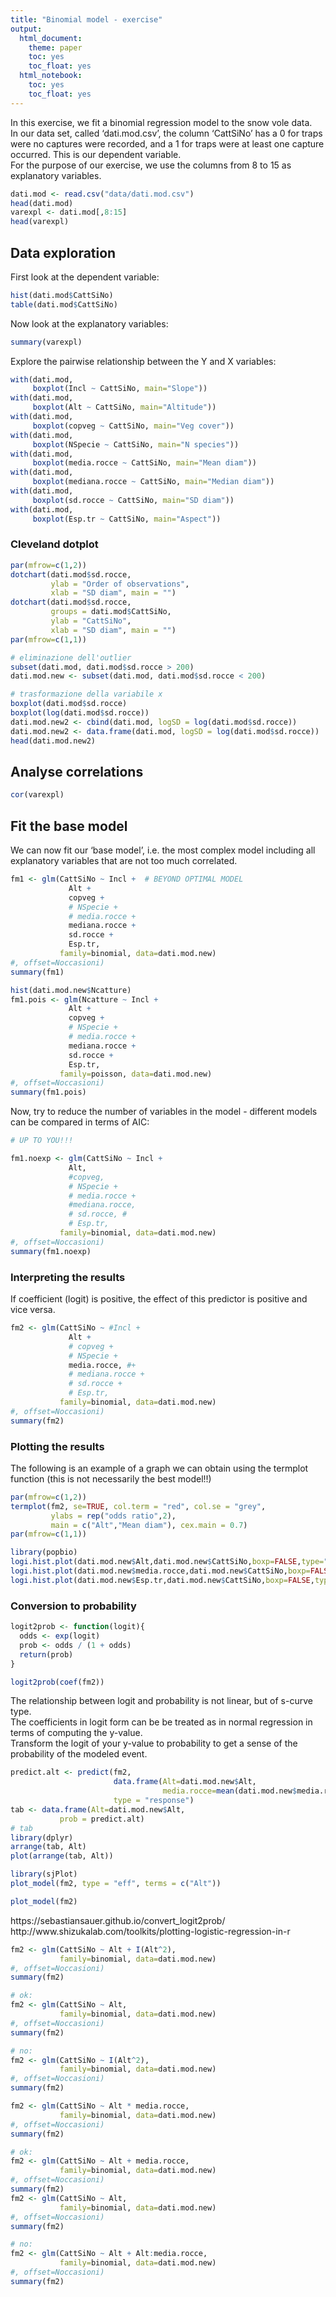 ```yaml
---
title: "Binomial model - exercise"
output: 
  html_document: 
    theme: paper
    toc: yes
    toc_float: yes
  html_notebook: 
    toc: yes
    toc_float: yes
---
```


In this exercise, we fit a binomial regression model to the snow vole data.   
In our data set, called 'dati.mod.csv', the column 'CattSiNo' has a 0 for traps were no captures were recorded, and a 1 for traps were at least one capture occurred. This is our dependent variable.   
For the purpose of our exercise, we use the columns from 8 to 15 as explanatory variables.  

```r

dati.mod <- read.csv("data/dati.mod.csv")
head(dati.mod)
varexpl <- dati.mod[,8:15]
head(varexpl)

```


## Data exploration

First look at the dependent variable:

```r
hist(dati.mod$CattSiNo)
table(dati.mod$CattSiNo)
```

Now look at the explanatory variables:

```r
summary(varexpl)
```

Explore the pairwise relationship between the Y and X variables:

```r
with(dati.mod,
     boxplot(Incl ~ CattSiNo, main="Slope"))
with(dati.mod,
     boxplot(Alt ~ CattSiNo, main="Altitude"))
with(dati.mod,
     boxplot(copveg ~ CattSiNo, main="Veg cover"))
with(dati.mod,
     boxplot(NSpecie ~ CattSiNo, main="N species"))
with(dati.mod,
     boxplot(media.rocce ~ CattSiNo, main="Mean diam"))
with(dati.mod,
     boxplot(mediana.rocce ~ CattSiNo, main="Median diam"))
with(dati.mod,
     boxplot(sd.rocce ~ CattSiNo, main="SD diam"))
with(dati.mod,
     boxplot(Esp.tr ~ CattSiNo, main="Aspect"))
```

### Cleveland dotplot

```r

par(mfrow=c(1,2))
dotchart(dati.mod$sd.rocce,
         ylab = "Order of observations",
         xlab = "SD diam", main = "")
dotchart(dati.mod$sd.rocce,
         groups = dati.mod$CattSiNo,
         ylab = "CattSiNo",
         xlab = "SD diam", main = "")
par(mfrow=c(1,1))

# eliminazione dell'outlier
subset(dati.mod, dati.mod$sd.rocce > 200)
dati.mod.new <- subset(dati.mod, dati.mod$sd.rocce < 200)

# trasformazione della variabile x
boxplot(dati.mod$sd.rocce)
boxplot(log(dati.mod$sd.rocce))
dati.mod.new2 <- cbind(dati.mod, logSD = log(dati.mod$sd.rocce))
dati.mod.new2 <- data.frame(dati.mod, logSD = log(dati.mod$sd.rocce))
head(dati.mod.new2)

```


## Analyse correlations

```r
cor(varexpl)
```


## Fit the base model

We can now fit our 'base model', i.e. the most complex model including all explanatory variables that are not too much correlated.


```r

fm1 <- glm(CattSiNo ~ Incl +  # BEYOND OPTIMAL MODEL
             Alt +
             copveg +
             # NSpecie +
             # media.rocce +
             mediana.rocce +
             sd.rocce +
             Esp.tr,
           family=binomial, data=dati.mod.new)
#, offset=Noccasioni)
summary(fm1)

hist(dati.mod.new$Ncatture)
fm1.pois <- glm(Ncatture ~ Incl +
             Alt +
             copveg +
             # NSpecie +
             # media.rocce +
             mediana.rocce +
             sd.rocce +
             Esp.tr,
           family=poisson, data=dati.mod.new)
#, offset=Noccasioni)
summary(fm1.pois)

```

Now, try to reduce the number of variables in the model - different models can be compared in terms of AIC:

```r
# UP TO YOU!!!

fm1.noexp <- glm(CattSiNo ~ Incl +
             Alt,
             #copveg,
             # NSpecie +
             # media.rocce +
             #mediana.rocce,
             # sd.rocce, #
             # Esp.tr,
           family=binomial, data=dati.mod.new)
#, offset=Noccasioni)
summary(fm1.noexp)


```


### Interpreting the results

If coefficient (logit) is positive, the effect of this predictor is positive and vice versa.

```r
fm2 <- glm(CattSiNo ~ #Incl +
             Alt +
             # copveg +
             # NSpecie +
             media.rocce, #+
             # mediana.rocce +
             # sd.rocce +
             # Esp.tr,
           family=binomial, data=dati.mod.new)
#, offset=Noccasioni)
summary(fm2)
```

### Plotting the results

The following is an example of a graph we can obtain using the termplot function (this is not necessarily the best model!!)

```r

par(mfrow=c(1,2))
termplot(fm2, se=TRUE, col.term = "red", col.se = "grey",
         ylabs = rep("odds ratio",2),
         main = c("Alt","Mean diam"), cex.main = 0.7)
par(mfrow=c(1,1))

```

```r
library(popbio)
logi.hist.plot(dati.mod.new$Alt,dati.mod.new$CattSiNo,boxp=FALSE,type="hist",col="gray")
logi.hist.plot(dati.mod.new$media.rocce,dati.mod.new$CattSiNo,boxp=FALSE,type="hist",col="gray")
logi.hist.plot(dati.mod.new$Esp.tr,dati.mod.new$CattSiNo,boxp=FALSE,type="hist",col="gray")

```


### Conversion to probability


```r
logit2prob <- function(logit){
  odds <- exp(logit)
  prob <- odds / (1 + odds)
  return(prob)
}
```

```r
logit2prob(coef(fm2))
```

The relationship between logit and probability is not linear, but of s-curve type.   
The coefficients in logit form can be be treated as in normal regression in terms of computing the y-value.   
Transform the logit of your y-value to probability to get a sense of the probability of the modeled event.

```r
predict.alt <- predict(fm2,
                       data.frame(Alt=dati.mod.new$Alt,
                                  media.rocce=mean(dati.mod.new$media.rocce)),
                       type = "response")
tab <- data.frame(Alt=dati.mod.new$Alt,
           prob = predict.alt)
# tab
library(dplyr)
arrange(tab, Alt)
plot(arrange(tab, Alt))
```


```r
library(sjPlot)
plot_model(fm2, type = "eff", terms = c("Alt"))
```


```r
plot_model(fm2)
```


https://sebastiansauer.github.io/convert_logit2prob/
http://www.shizukalab.com/toolkits/plotting-logistic-regression-in-r


```r
fm2 <- glm(CattSiNo ~ Alt + I(Alt^2),
           family=binomial, data=dati.mod.new)
#, offset=Noccasioni)
summary(fm2)

# ok:
fm2 <- glm(CattSiNo ~ Alt,
           family=binomial, data=dati.mod.new)
#, offset=Noccasioni)
summary(fm2)

# no:
fm2 <- glm(CattSiNo ~ I(Alt^2),
           family=binomial, data=dati.mod.new)
#, offset=Noccasioni)
summary(fm2)
```


```r
fm2 <- glm(CattSiNo ~ Alt * media.rocce,
           family=binomial, data=dati.mod.new)
#, offset=Noccasioni)
summary(fm2)

# ok:
fm2 <- glm(CattSiNo ~ Alt + media.rocce,
           family=binomial, data=dati.mod.new)
#, offset=Noccasioni)
summary(fm2)
fm2 <- glm(CattSiNo ~ Alt,
           family=binomial, data=dati.mod.new)
#, offset=Noccasioni)
summary(fm2)

# no:
fm2 <- glm(CattSiNo ~ Alt + Alt:media.rocce,
           family=binomial, data=dati.mod.new)
#, offset=Noccasioni)
summary(fm2)
```


